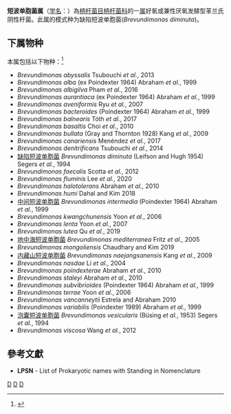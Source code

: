 {{Automatic taxobox
| taxon = Brevundimonas
| authority = Segers et al., 1994
| type species = 缺陷短波单胞菌<br>''Brevundimonas diminuta''
| type species authority = (Leifson and Hugh, 1954) Segers et al., 1994
}}
'''短波单胞菌属'''（[[学名|学名]]：{{lang|la|''Brevundimonas''}}）為[[柄杆菌目|柄杆菌目]][[柄杆菌科|柄杆菌科]]的一[[属|属]]好氧或兼性厌氧发酵型革兰氏阴性杆菌。此属的模式种为缺陷短波单胞菌(''Brevundimonas diminuta'')。

==下属物种==
本属包括以下物种：<ref>{{cite web |title=Brevundimonas Segers et al., 1994 |url=https://www.gbif.org/species/3221698 |website=GBIF}}</ref>
* ''Brevundimonas abyssalis'' Tsubouchi ''et al.'', 2013
* ''Brevundimonas alba'' (ex Poindexter 1964) Abraham ''et al.'', 1999
* ''Brevundimonas albigilva'' Pham ''et al.'', 2016
* ''Brevundimonas aurantiaca'' (ex Poindexter 1964) Abraham ''et al.'', 1999
* ''Brevundimonas aveniformis'' Ryu ''et al.'', 2007
* ''Brevundimonas bacteroides'' (Poindexter 1964) Abraham ''et al.'', 1999
* ''Brevundimonas balnearis'' Tóth ''et al.'', 2017
* ''Brevundimonas basaltis'' Choi ''et al.'', 2010
* ''Brevundimonas bullata'' (Gray and Thornton 1928) Kang ''et al.'', 2009
* ''Brevundimonas canariensis'' Menéndez ''et al.'', 2017
* ''Brevundimonas denitrificans'' Tsubouchi ''et al.'', 2014
* [[缺陷短波单胞菌|缺陷短波单胞菌]] ''Brevundimonas diminuta'' (Leifson and Hugh 1954) Segers ''et al.'', 1994
* ''Brevundimonas faecalis'' Scotta ''et al.'', 2012
* ''Brevundimonas fluminis'' Lee ''et al.'', 2020
* ''Brevundimonas halotolerans'' Abraham ''et al.'', 2010
* ''Brevundimonas humi'' Dahal and Kim 2018
* [[中间短波单胞菌|中间短波单胞菌]] ''Brevundimonas intermedia'' (Poindexter 1964) Abraham ''et al.'', 1999
* ''Brevundimonas kwangchunensis'' Yoon ''et al.'', 2006
* ''Brevundimonas lenta'' Yoon ''et al.'', 2007
* ''Brevundimonas lutea'' Qu ''et al.'', 2019
* [[地中海短波单胞菌|地中海短波单胞菌]] ''Brevundimonas mediterranea'' Fritz ''et al.'', 2005
* ''Brevundimonas mongoliensis'' Chaudhary and Kim 2019
* [[内藏山短波单胞菌|内藏山短波单胞菌]] ''Brevundimonas naejangsanensis'' Kang ''et al.'', 2009
* ''Brevundimonas nasdae'' Li ''et al.'', 2004
* ''Brevundimonas poindexterae'' Abraham ''et al.'', 2010
* ''Brevundimonas staleyi'' Abraham ''et al.'', 2010
* ''Brevundimonas subvibrioides'' (Poindexter 1964) Abraham ''et al.'', 1999
* ''Brevundimonas terrae'' Yoon ''et al.'', 2006
* ''Brevundimonas vancanneytii'' Estrela and Abraham 2010
* ''Brevundimonas variabilis'' (Poindexter 1989) Abraham ''et al.'', 1999
* [[泡囊短波单胞菌|泡囊短波单胞菌]] ''Brevundimonas vesicularis'' (Büsing ''et al.'', 1953) Segers ''et al.'', 1994
* ''Brevundimonas viscosa'' Wang ''et al.'', 2012

==參考文獻==
{{reflist}}
* '''LPSN''' - List of Prokaryotic names with Standing in Nomenclature

{{taxonbar}}

[[Category:革兰氏阴性菌|D]]
[[Category:_柄杆菌科|D]]
[[Category:1994年描述的分类群|D]]